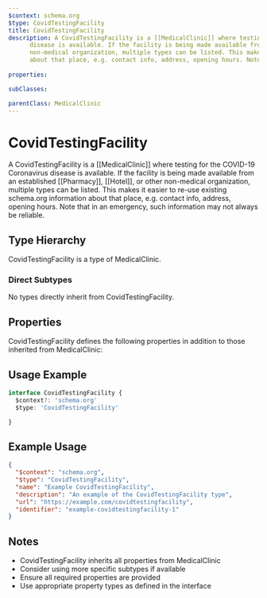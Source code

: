 ```yaml
---
$context: schema.org
$type: CovidTestingFacility
title: CovidTestingFacility
description: A CovidTestingFacility is a [[MedicalClinic]] where testing for the COVID-19 Coronavirus
      disease is available. If the facility is being made available from an established [[Pharmacy]], [[Hotel]], or other
      non-medical organization, multiple types can be listed. This makes it easier to re-use existing schema.org information
      about that place, e.g. contact info, address, opening hours. Note that in an emergency, such information may not always be reliable.
      
properties:

subClasses:

parentClass: MedicalClinic
---
```


# CovidTestingFacility

A CovidTestingFacility is a [[MedicalClinic]] where testing for the COVID-19 Coronavirus
      disease is available. If the facility is being made available from an established [[Pharmacy]], [[Hotel]], or other
      non-medical organization, multiple types can be listed. This makes it easier to re-use existing schema.org information
      about that place, e.g. contact info, address, opening hours. Note that in an emergency, such information may not always be reliable.
      

## Type Hierarchy

CovidTestingFacility is a type of MedicalClinic.

### Direct Subtypes

No types directly inherit from CovidTestingFacility.

## Properties

CovidTestingFacility defines the following properties in addition to those inherited from MedicalClinic:



## Usage Example

```typescript
interface CovidTestingFacility {
  $context?: 'schema.org'
  $type: 'CovidTestingFacility'

}
```

## Example Usage

```json
{
  "$context": "schema.org",
  "$type": "CovidTestingFacility",
  "name": "Example CovidTestingFacility",
  "description": "An example of the CovidTestingFacility type",
  "url": "https://example.com/covidtestingfacility",
  "identifier": "example-covidtestingfacility-1"
}
```

## Notes

- CovidTestingFacility inherits all properties from MedicalClinic
- Consider using more specific subtypes if available
- Ensure all required properties are provided
- Use appropriate property types as defined in the interface
